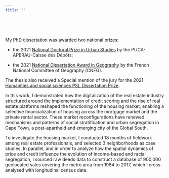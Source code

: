 ---
title: ""
---

<br><br>

My [PhD dissertation](https://www.theses.fr/en/2020GRALH007) was awarded two national prizes: 

- the 2021 [National Doctoral Prize in Urban Studies](http://www.urbanisme-puca.gouv.fr/prix-de-these-sur-la-ville-2021-a2141.html) by the PUCA-APERAU-Caisse des Dépôts;

- the 2021 [National Dissertation Award in Geography](https://www.cnfg.fr/vie-du-comite/prix-de-these-du-cnfg/) by the French National Committee of Geography (CNFG). 

The thesis also received a Special mention of the jury for the 2021 [Humanities and social sciences PSL Dissertation Prize](https://psl.eu/en/news/winners-2021-humanities-and-social-sciences-shs-psl-dissertation-prize).

In this work, I demonstrated how the digitalization of the real estate industry structured around the implementation of credit scoring and the rise of real estate platforms reshaped the functioning of the housing market, enabling a selective financialization of housing across the mortgage market and the private rental sector. These market reconfigurations  have renewed mechanisms and patterns of social stratification and urban segregation in Cape Town, a post-apartheid and emerging city of the Global South.

To investigate the housing market, I conducted 18 months of fieldwork among real estate professionals, and selected 3 neighborhoods as case studies. In parallel, and in order to analyze how the spatial dynamics of price and credit influence the evolution of income-based and racial segregation, I sourced raw deeds data to construct a database of 900,000 geolocated sales covering the metro area from 1984 to 2017, which I cross-analysed with longitudinal census data.
